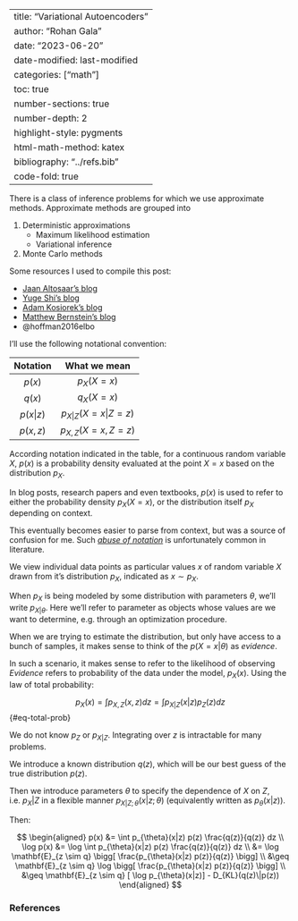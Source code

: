 
---
title: "Variational Autoencoders"
author: "Rohan Gala"
date: "2023-06-20"
date-modified: last-modified
categories: ["math"]
toc: true
number-sections: true
number-depth: 2
highlight-style: pygments
html-math-method: katex
bibliography: "../refs.bib"
code-fold: true
---

<!-- ---
title: "Variational Autoencoders"
author: Rohan Gala
toc: true
number-sections: true
number-depth: 2
highlight-style: pygments
bibliography: ../refs.bib

format:
  html:
    theme: journal
    code-fold: true
    html-math-method: katex

editor:
    render-on-save: true
--- -->

There is a class of inference problems for which we use approximate methods. Approximate methods are grouped into 

1. Deterministic approximations
    - Maximum likelihood estimation 
    - Variational inference
2. Monte Carlo methods

Some resources I used to compile this post:

 - [Jaan Altosaar's blog](https://jaan.io/what-is-variational-autoencoder-vae-tutorial/)
 - [Yuge Shi's blog](https://yugeten.github.io/posts/2020/06/elbo/)
 - [Adam Kosiorek's blog](http://akosiorek.github.io/what_is_wrong_with_vaes/)
 - [Matthew Bernstein's blog](https://mbernste.github.io/posts/vae/)
 - @hoffman2016elbo

I'll use the following notational convention: 

 | Notation |       What we mean |
 |:--------:|:------------------:|
 | $p(x)$   | $p_{X}(X=x)$       |
 | $q(x)$   | $q_{X}(X=x)$       |
 | $p(x|z)$ | $p_{X|Z}(X=x|Z=z)$ |
 | $p(x,z)$ | $p_{X,Z}(X=x,Z=z)$ |


::: {.callout-note}
According notation indicated in the table, for a continuous random variable $X$, $p(x)$ is a probability density evaluated at the point $X=x$ based on the distribution $p_X$.

In blog posts, research papers and even textbooks, $p(x)$ is used to refer to either the probability density $p_X(X=x)$, or the distribution itself $p_X$ depending on context.

This eventually becomes easier to parse from context, but was a source of confusion for me. Such [_abuse of notation_](https://statmodeling.stat.columbia.edu/2020/02/05/abuse-of-expectation-notation/) is unfortunately common in literature.
:::

We view individual data points as particular values $x$ of random variable $X$ drawn from it's distribution $p_X$, indicated as $x \sim p_X$. 

When $p_X$ is being modeled by some distribution with parameters $\theta$, we'll write $p_{X|\theta}$. Here we'll refer to parameter as objects whose values are we want to determine, e.g. through an optimization procedure.

When we are trying to estimate the distribution, but only have access to a bunch of samples, it makes sense to think of the $p(X=x| \theta)$ as _evidence_. 


In such a scenario, it makes sense to refer to the likelihood of observing _Evidence_ refers to probability of the data under the model, $p_X(x)$. Using the law of total probability:

$$p_X(x) = \int p_{X,Z}(x, z) dz = \int p_{X|Z}(x|z) p_Z(z) dz$${#eq-total-prob}

We do not know $p_Z$ or $p_{X|Z}$. Integrating over $z$ is intractable for many problems. 

We introduce a known distribution $q(z)$, which will be our best guess of the true distribution $p(z)$. 

Then we introduce parameters $\theta$ to specify the dependence of $X$ on $Z$, i.e. $p_X|Z$ in a flexible manner $p_{X|Z;\theta}(x|z;\theta)$ (equivalently written as $p_{\theta}(x|z)$). 

Then:

$$
\begin{aligned}
p(x) &= \int p_{\theta}(x|z) p(z) \frac{q(z)}{q(z)} dz \\
\log p(x) &= \log \int p_{\theta}(x|z) p(z) \frac{q(z)}{q(z)} dz \\
&=  \log \mathbf{E}_{z \sim q} \bigg[ \frac{p_{\theta}(x|z) p(z)}{q(z)} \bigg] \\
&\geq \mathbf{E}_{z \sim q} \log  \bigg[ \frac{p_{\theta}(x|z) p(z)}{q(z)} \bigg] \\
&\geq \mathbf{E}_{z \sim q} [ \log  p_{\theta}(x|z)] - D_{KL}(q(z)\|p(z)) 
\end{aligned}
$$

### References

::: {#refs}
:::